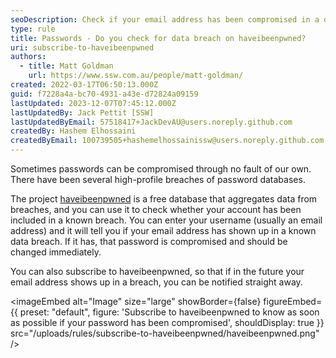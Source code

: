 ```yaml
---
seoDescription: Check if your email address has been compromised in a data breach and get notified straight away with Have I Been Pwned's subscription service.
type: rule
title: Passwords - Do you check for data breach on haveibeenpwned?
uri: subscribe-to-haveibeenpwned
authors:
  - title: Matt Goldman
    url: https://www.ssw.com.au/people/matt-goldman/
created: 2022-03-17T06:50:13.000Z
guid: f7228a4a-bc70-4931-a43e-d72824a09159
lastUpdated: 2023-12-07T07:45:12.000Z
lastUpdatedBy: Jack Pettit [SSW]
lastUpdatedByEmail: 57518417+JackDevAU@users.noreply.github.com
createdBy: Hashem Elhossaini
createdByEmail: 100739505+hashemelhossainissw@users.noreply.github.com
---
```


Sometimes passwords can be compromised through no fault of our own. There have been several high-profile breaches of password databases.

The project [haveibeenpwned](https://haveibeenpwned.com) is a free database that aggregates data from breaches, and you can use it to check whether your account has been included in a known breach.
You can enter your username (usually an email address) and it will tell you if your email address has shown up in a known data breach. If it has, that password is compromised and should be changed immediately.

You can also subscribe to haveibeenpwned, so that if in the future your email address shows up in a breach, you can be notified straight away.


<imageEmbed
  alt="Image"
  size="large"
  showBorder={false}
  figureEmbed={{
    preset: "default",
    figure: 'Subscribe to haveibeenpwned to know as soon as possible if your password has been compromised',
    shouldDisplay: true
  }}
  src="/uploads/rules/subscribe-to-haveibeenpwned/haveibeenpwned.png"
/>
